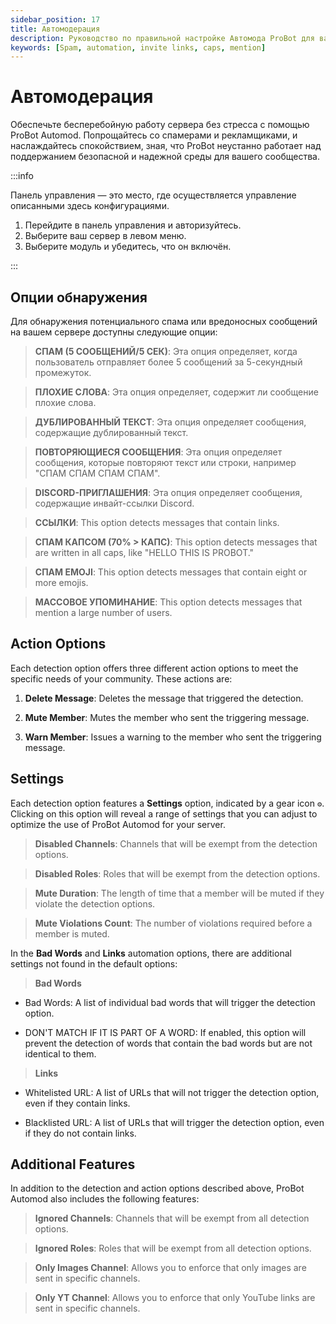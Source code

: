 ```yaml
---
sidebar_position: 17
title: Автомодерация
description: Руководство по правильной настройке Автомода ProBot для вашего сервера
keywords: [Spam, automation, invite links, caps, mention] 
---
```



# Автомодерация

Обеспечьте бесперебойную работу сервера без стресса с помощью ProBot Automod. Попрощайтесь со спамерами и рекламщиками, и наслаждайтесь спокойствием, зная, что ProBot неустанно работает над поддержанием безопасной и надежной среды для вашего сообщества.

:::info

Панель управления — это место, где осуществляется управление описанными здесь конфигурациями.

1. Перейдите в панель управления и авторизуйтесь. 
2. Выберите ваш сервер в левом меню.
3. Выберите модуль и убедитесь, что он включён. 

:::

## Опции обнаружения

Для обнаружения потенциального спама или вредоносных сообщений на вашем сервере доступны следующие опции:

> **СПАМ (5 СООБЩЕНИЙ/5 СЕК)**: Эта опция определяет, когда пользователь отправляет более 5 сообщений за 5-секундный промежуток.

> **ПЛОХИЕ СЛОВА**: Эта опция определяет, содержит ли сообщение плохие слова.

> **ДУБЛИРОВАННЫЙ ТЕКСТ**: Эта опция определяет сообщения, содержащие дублированный текст.

> **ПОВТОРЯЮЩИЕСЯ СООБЩЕНИЯ**: Эта опция определяет сообщения, которые повторяют текст или строки, например "СПАМ СПАМ СПАМ СПАМ".

> **DISCORD-ПРИГЛАШЕНИЯ**: Эта опция определяет сообщения, содержащие инвайт-ссылки Discord.

> **ССЫЛКИ**: This option detects messages that contain links.

> **СПАМ КАПСОМ (70% > КАПС)**: This option detects messages that are written in all caps, like "HELLO THIS IS PROBOT."

> **СПАМ EMOJI**: This option detects messages that contain eight or more emojis.

> **МАССОВОЕ УПОМИНАНИЕ**: This option detects messages that mention a large number of users.

## Action Options

Each detection option offers three different action options to meet the specific needs of your community. These actions are:

1. **Delete Message**: Deletes the message that triggered the detection.

2. **Mute Member**: Mutes the member who sent the triggering message.

3. **Warn Member**: Issues a warning to the member who sent the triggering message.

## Settings

Each detection option features a **Settings** option, indicated by a gear icon `⚙️`. Clicking on this option will reveal a range of settings that you can adjust to optimize the use of ProBot Automod for your server.

> **Disabled Channels**: Channels that will be exempt from the detection options.

> **Disabled Roles**: Roles that will be exempt from the detection options.

> **Mute Duration**: The length of time that a member will be muted if they violate the detection options.

> **Mute Violations Count**: The number of violations required before a member is muted.

In the **Bad Words** and **Links** automation options, there are additional settings not found in the default options:

> **Bad Words**

- Bad Words: A list of individual bad words that will trigger the detection option.

- DON'T MATCH IF IT IS PART OF A WORD: If enabled, this option will prevent the detection of words that contain the bad words but are not identical to them.

> **Links**

- Whitelisted URL: A list of URLs that will not trigger the detection option, even if they contain links.

- Blacklisted URL: A list of URLs that will trigger the detection option, even if they do not contain links.

## Additional Features

In addition to the detection and action options described above, ProBot Automod also includes the following features:

> **Ignored Channels**: Channels that will be exempt from all detection options.

> **Ignored Roles**: Roles that will be exempt from all detection options.

> **Only Images Channel**: Allows you to enforce that only images are sent in specific channels.

> **Only YT Channel**: Allows you to enforce that only YouTube links are sent in specific channels.
